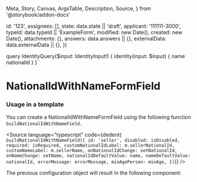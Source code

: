   Meta,
  Story,
  Canvas,
  ArgsTable,
  Description,
  Source,
} from '@storybook/addon-docs'


  id: '123',
  assignees: [],
  state: data.state || 'draft',
  applicant: '111111-3000',
  typeId: data.typeId || 'ExampleForm',
  modified: new Date(),
  created: new Date(),
  attachments: {},
  answers: data.answers || {},
  externalData: data.externalData || {},
})

  query IdentityQuery($input: IdentityInput!) {
    identity(input: $input) {
      name
      nationalId
    }
  }
`

<Meta
  title="Application System/NationalIdWithNameFormField"
  component={NationalIdWithNameFormField}
/>

# NationalIdWithNameFormField

### Usage in a template

You can create a NationalIdWithNameFormField using the following function `buildNationalIdWithNameField`.

<Source
  language="typescript"
  code={dedent(`
    buildNationalIdWithNameField({
      id: 'seller',
      disabled: isDisabled,
      required: isRequired,
      customNationalIdLabel: m.sellerNationalId,
      customNameLabel: m.sellerName,
      onNationalIdChange: setNationalId,
      onNameChange: setName,
      nationalIdDefaultValue: name,
      nameDefaultValue: nationalId,
      errorMessage: errorMessage,
      minAgePerson: minAge,
    })`)}
/>

The previous configuration object will result in the following component:

<Canvas>
  <Story
    name="Default"
    parameters={{
      apolloClient: {
        addTypename: false,
        mocks: [
          {
            request: {
              query: IDENTITY_QUERY,
              variables: {
                input: {
                  nationalId: '1111223333',
                },
              },
            },
            result: {
              data: {
                identity: {
                  data: [
                    {
                      __typename: 'IdentityPerson',
                      name: 'Prufa1',
                      nationalId: '1111223333',
                    },
                    {
                      __typename: 'IdentityPerson',
                      name: 'Prufa2',
                      nationalId: '1122223333',
                    },
                  ],
                },
              },
            },
          },
        ],
      },
    }}
  >
    <NationalIdWithNameFormField
      application={createMockApplication()}
      field={{
        id: 'seller',
        disabled: false,
        required: false,
        customNationalIdLabel: 'Kennitala seljanda',
        customNameLabel: 'Nafn seljanda',
        minAgePerson: 18,
      }}
    />
  </Story>
</Canvas>
